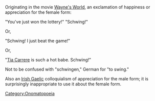 Originating in the movie [[Wayne's World]], an exclamation of happiness or appreciation for the female form:

"You've just won the lottery!"
"Schwing!"

Or,

"Schwing! I just beat the game!"

Or,

"[[Tia Carrere]] is such a hot babe. Schwing!"
 
Not to be confused with "schwingen," German for "to swing."

[[Category:Onomatopoeia]]

Also an [[Irish language|Irish Gaelic]] colloquialism of appreciation for the male form; it is surprisingly inappropriate to use it about the female form.